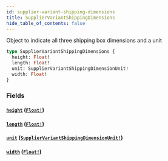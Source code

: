 ```yaml
---
id: supplier-variant-shipping-dimensions
title: SupplierVariantShippingDimensions
hide_table_of_contents: false
---
```



Object to indicate all three shipping box dimensions and a unit

```graphql
type SupplierVariantShippingDimensions {
  height: Float!
  length: Float!
  unit: SupplierVariantShippingDimensionUnit!
  width: Float!
}
```


### Fields

#### [`height`](#) ([`Float!`](/supply/api/graphql-admin/reference/scalars/float))




#### [`length`](#) ([`Float!`](/supply/api/graphql-admin/reference/scalars/float))




#### [`unit`](#) ([`SupplierVariantShippingDimensionUnit!`](/supply/api/graphql-admin/reference/enums/supplier-variant-shipping-dimension-unit))




#### [`width`](#) ([`Float!`](/supply/api/graphql-admin/reference/scalars/float))






